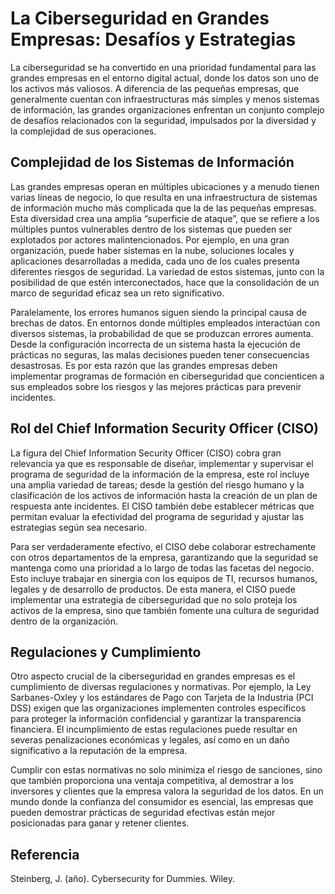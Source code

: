 # La Ciberseguridad en Grandes Empresas: Desafíos y Estrategias 


La ciberseguridad se ha convertido en una prioridad fundamental para las grandes empresas en el entorno digital actual, donde los datos son uno de los activos más valiosos. A diferencia de las pequeñas empresas, que generalmente cuentan con infraestructuras más simples y menos sistemas de información, las grandes organizaciones enfrentan un conjunto complejo de desafíos relacionados con la seguridad, impulsados por la diversidad y la complejidad de sus operaciones. 


## Complejidad de los Sistemas de Información 


Las grandes empresas operan en múltiples ubicaciones y a menudo tienen varias líneas de negocio, lo que resulta en una infraestructura de sistemas de información mucho más complicada que la de las pequeñas empresas. Esta diversidad crea una amplia "superficie de ataque", que se refiere a los múltiples puntos vulnerables dentro de los sistemas que pueden ser explotados por actores malintencionados. Por ejemplo, en una gran organización, puede haber sistemas en la nube, soluciones locales y aplicaciones desarrolladas a medida, cada uno de los cuales presenta diferentes riesgos de seguridad. La variedad de estos sistemas, junto con la posibilidad de que estén interconectados, hace que la consolidación de un marco de seguridad eficaz sea un reto significativo. 


Paralelamente, los errores humanos siguen siendo la principal causa de brechas de datos. En entornos donde múltiples empleados interactúan con diversos sistemas, la probabilidad de que se produzcan errores aumenta. Desde la configuración incorrecta de un sistema hasta la ejecución de prácticas no seguras, las malas decisiones pueden tener consecuencias desastrosas. Es por esta razón que las grandes empresas deben implementar programas de formación en ciberseguridad que concienticen a sus empleados sobre los riesgos y las mejores prácticas para prevenir incidentes. 


## Rol del Chief Information Security Officer (CISO) 


La figura del Chief Information Security Officer (CISO) cobra gran relevancia ya que es responsable de diseñar, implementar y supervisar el programa de seguridad de la información de la empresa, este rol incluye una amplia variedad de tareas; desde la gestión del riesgo humano y la clasificación de los activos de información hasta la creación de un plan de respuesta ante incidentes. El CISO también debe establecer métricas que permitan evaluar la efectividad del programa de seguridad y ajustar las estrategias según sea necesario. 


Para ser verdaderamente efectivo, el CISO debe colaborar estrechamente con otros departamentos de la empresa, garantizando que la seguridad se mantenga como una prioridad a lo largo de todas las facetas del negocio. Esto incluye trabajar en sinergia con los equipos de TI, recursos humanos, legales y de desarrollo de productos. De esta manera, el CISO puede implementar una estrategia de ciberseguridad que no solo proteja los activos de la empresa, sino que también fomente una cultura de seguridad dentro de la organización. 


## Regulaciones y Cumplimiento 


Otro aspecto crucial de la ciberseguridad en grandes empresas es el cumplimiento de diversas regulaciones y normativas. Por ejemplo, la Ley Sarbanes-Oxley y los estándares de Pago con Tarjeta de la Industria (PCI DSS) exigen que las organizaciones implementen controles específicos para proteger la información confidencial y garantizar la transparencia financiera. El incumplimiento de estas regulaciones puede resultar en severas penalizaciones económicas y legales, así como en un daño significativo a la reputación de la empresa. 


Cumplir con estas normativas no solo minimiza el riesgo de sanciones, sino que también proporciona una ventaja competitiva, al demostrar a los inversores y clientes que la empresa valora la seguridad de los datos. En un mundo donde la confianza del consumidor es esencial, las empresas que pueden demostrar prácticas de seguridad efectivas están mejor posicionadas para ganar y retener clientes. 

## Referencia

Steinberg, J. (año). Cybersecurity for Dummies. Wiley.